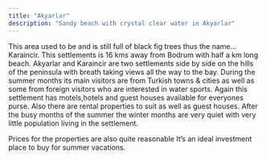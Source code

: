 ```yaml
---
title: "Akyarlar"
description: "Sandy beach with crystal clear water in Akyarlar"
---
```


This area used to be and is still full of black fig trees thus the name... Karaincir. This settlements is 16 kms away from Bodrum with half a km long beach. Akyarlar and Karaincir are two settlements side by side on the hills of the peninsula with breath taking views all the way to the bay. During the summer months its main visitors are from Turkish towns & cities as well as some from foreign visitors who are interested in water sports. Again this settlement has motels,hotels and guest houses available for everyones purse. Also there are rental properties to suit as well as guest houses. After the busy months of the summer the winter months are very quiet with very little population living in the settlement.

Prices for the properties are also quite reasonable It’s an ideal investment place to buy for summer vacations.